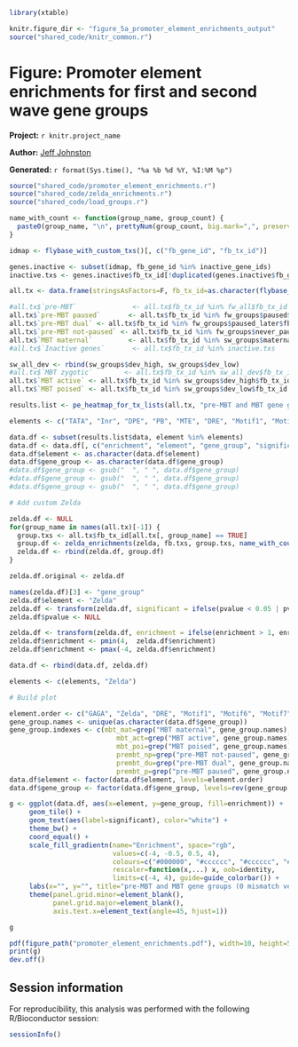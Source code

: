 ``` r
library(xtable)

knitr.figure_dir <- "figure_5a_promoter_element_enrichments_output"
source("shared_code/knitr_common.r")
````

# Figure: Promoter element enrichments for first and second wave gene groups

**Project:** `r knitr.project_name`

**Author:** [Jeff Johnston](mailto:jjj@stowers.org)

**Generated:** `r format(Sys.time(), "%a %b %d %Y, %I:%M %p")`

``` r

source("shared_code/promoter_element_enrichments.r")
source("shared_code/zelda_enrichments.r")
source("shared_code/load_groups.r")

name_with_count <- function(group_name, group_count) {
  paste0(group_name, "\n", prettyNum(group_count, big.mark=",", preserve.width="individual"), " genes")
}

idmap <- flybase_with_custom_txs()[, c("fb_gene_id", "fb_tx_id")]

genes.inactive <- subset(idmap, fb_gene_id %in% inactive_gene_ids)
inactive.txs <- genes.inactive$fb_tx_id[!duplicated(genes.inactive$fb_gene_id)]

all.tx <- data.frame(stringsAsFactors=F, fb_tx_id=as.character(flybase_with_custom_txs()$fb_tx_id))

#all.tx$`pre-MBT`              <- all.tx$fb_tx_id %in% fw_all$fb_tx_id
all.tx$`pre-MBT paused`       <- all.tx$fb_tx_id %in% fw_groups$paused$fb_tx_id
all.tx$`pre-MBT dual` <- all.tx$fb_tx_id %in% fw_groups$paused_later$fb_tx_id
all.tx$`pre-MBT not-paused` <- all.tx$fb_tx_id %in% fw_groups$never_paused$fb_tx_id
all.tx$`MBT maternal`         <- all.tx$fb_tx_id %in% sw_groups$maternal$fb_tx_id
#all.tx$`Inactive genes`       <- all.tx$fb_tx_id %in% inactive.txs

sw_all_dev <- rbind(sw_groups$dev_high, sw_groups$dev_low)
#all.tx$`MBT zygotic`        <- all.tx$fb_tx_id %in% sw_all_dev$fb_tx_id
all.tx$`MBT active` <- all.tx$fb_tx_id %in% sw_groups$dev_high$fb_tx_id
all.tx$`MBT poised` <- all.tx$fb_tx_id %in% sw_groups$dev_low$fb_tx_id

results.list <- pe_heatmap_for_tx_lists(all.tx, "pre-MBT and MBT gene groups", manual.group.order=names(all.tx)[c(6:10, 2:5)])

elements <- c("TATA", "Inr", "DPE", "PB", "MTE", "DRE", "Motif1", "Motif6", "Motif7", "GAGA")

data.df <- subset(results.list$data, element %in% elements)
data.df <- data.df[, c("enrichment", "element", "gene_group", "significant")]
data.df$element <- as.character(data.df$element)
data.df$gene_group <- as.character(data.df$gene_group)
#data.df$gene_group <- gsub("  ", " ", data.df$gene_group)
#data.df$gene_group <- gsub("  ", " ", data.df$gene_group)
#data.df$gene_group <- gsub("  ", " ", data.df$gene_group)

# Add custom Zelda

zelda.df <- NULL
for(group_name in names(all.tx)[-1]) {
  group.txs <- all.tx$fb_tx_id[all.tx[, group_name] == TRUE]
  group.df <- zelda_enrichments(zelda, fb.txs, group.txs, name_with_count(group_name, length(group.txs)))
  zelda.df <- rbind(zelda.df, group.df)
}

zelda.df.original <- zelda.df

names(zelda.df)[3] <- "gene_group"
zelda.df$element <- "Zelda"
zelda.df <- transform(zelda.df, significant = ifelse(pvalue < 0.05 | pvalue > 0.95, "*", ""))
zelda.df$pvalue <- NULL

zelda.df <- transform(zelda.df, enrichment = ifelse(enrichment > 1, enrichment, -1/enrichment))
zelda.df$enrichment <- pmin(4,  zelda.df$enrichment)
zelda.df$enrichment <- pmax(-4, zelda.df$enrichment)

data.df <- rbind(data.df, zelda.df)

elements <- c(elements, "Zelda")

# Build plot

element.order <- c("GAGA", "Zelda", "DRE", "Motif1", "Motif6", "Motif7", "TATA", "Inr", "DPE", "PB", "MTE")
gene_group.names <- unique(as.character(data.df$gene_group))
gene_group.indexes <- c(mbt_mat=grep("MBT maternal", gene_group.names), 
                           mbt_act=grep("MBT active", gene_group.names), 
                           mbt_poi=grep("MBT poised", gene_group.names),
                           prembt_np=grep("pre-MBT not-paused", gene_group.names),
                           prembt_du=grep("pre-MBT dual", gene_group.names),
                           prembt_p=grep("pre-MBT paused", gene_group.names))
data.df$element <- factor(data.df$element, levels=element.order)
data.df$gene_group <- factor(data.df$gene_group, levels=rev(gene_group.names[gene_group.indexes]))

g <- ggplot(data.df, aes(x=element, y=gene_group, fill=enrichment)) + 
     geom_tile() + 
     geom_text(aes(label=significant), color="white") +
     theme_bw() +
     coord_equal() +
     scale_fill_gradientn(name="Enrichment", space="rgb", 
                          values=c(-4, -0.5, 0.5, 4), 
                          colours=c("#000000", "#cccccc", "#cccccc", "#FC8F00"), 
                          rescaler=function(x,...) x, oob=identity,
                          limits=c(-4, 4), guide=guide_colorbar()) +
     labs(x="", y="", title="pre-MBT and MBT gene groups (0 mismatch version)") +
     theme(panel.grid.minor=element_blank(),
           panel.grid.major=element_blank(),
           axis.text.x=element_text(angle=45, hjust=1))

````

``` r
g
````

``` r
pdf(figure_path("promoter_element_enrichments.pdf"), width=10, height=5, onefile=T)
print(g)
dev.off()
````

## Session information

For reproducibility, this analysis was performed with the following R/Bioconductor session:

``` r
sessionInfo()
````

